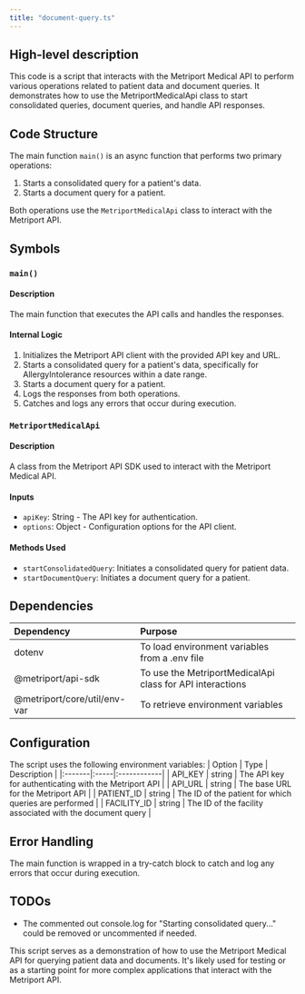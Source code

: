 ```yaml
---
title: "document-query.ts"
---
```


## High-level description
This code is a script that interacts with the Metriport Medical API to perform various operations related to patient data and document queries. It demonstrates how to use the MetriportMedicalApi class to start consolidated queries, document queries, and handle API responses.

## Code Structure
The main function `main()` is an async function that performs two primary operations:
1. Starts a consolidated query for a patient's data.
2. Starts a document query for a patient.

Both operations use the `MetriportMedicalApi` class to interact with the Metriport API.

## Symbols

### `main()`
#### Description
The main function that executes the API calls and handles the responses.

#### Internal Logic
1. Initializes the Metriport API client with the provided API key and URL.
2. Starts a consolidated query for a patient's data, specifically for AllergyIntolerance resources within a date range.
3. Starts a document query for a patient.
4. Logs the responses from both operations.
5. Catches and logs any errors that occur during execution.

### `MetriportMedicalApi`
#### Description
A class from the Metriport API SDK used to interact with the Metriport Medical API.

#### Inputs
- `apiKey`: String - The API key for authentication.
- `options`: Object - Configuration options for the API client.

#### Methods Used
- `startConsolidatedQuery`: Initiates a consolidated query for patient data.
- `startDocumentQuery`: Initiates a document query for a patient.

## Dependencies
| Dependency | Purpose |
|:-----------|:--------|
| dotenv | To load environment variables from a .env file |
| @metriport/api-sdk | To use the MetriportMedicalApi class for API interactions |
| @metriport/core/util/env-var | To retrieve environment variables |

## Configuration
The script uses the following environment variables:
| Option | Type | Description |
|:-------|:-----|:------------|
| API_KEY | string | The API key for authenticating with the Metriport API |
| API_URL | string | The base URL for the Metriport API |
| PATIENT_ID | string | The ID of the patient for which queries are performed |
| FACILITY_ID | string | The ID of the facility associated with the document query |

## Error Handling
The main function is wrapped in a try-catch block to catch and log any errors that occur during execution.

## TODOs
- The commented out console.log for "Starting consolidated query..." could be removed or uncommented if needed.

This script serves as a demonstration of how to use the Metriport Medical API for querying patient data and documents. It's likely used for testing or as a starting point for more complex applications that interact with the Metriport API.